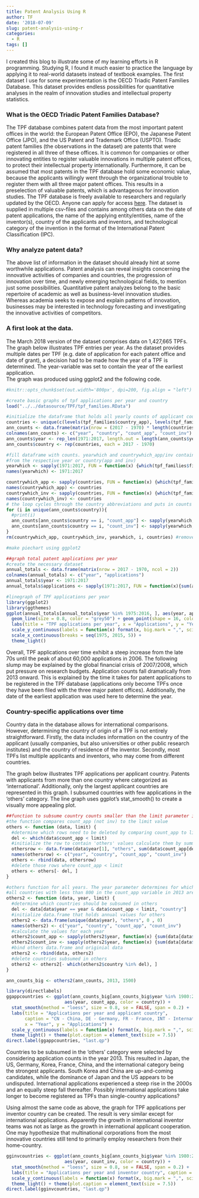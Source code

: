 ```yaml
---
title: Patent Analysis Using R
author: TF
date: '2018-07-09'
slug: patent-analysis-using-r
categories:
  - R
tags: []
---
```

I created this blog to illustrate some of my learning efforts in R programming. Studying R, I found it much easier to practice the language by applying it to real-world datasets instead of textbook examples. The first dataset I use for some experimentation is the OECD Triadic Patent Families Database. This dataset provides endless possibilities for quantitative analyses in the realm of innovation studies and intellectual property statistics.

### What is the OECD Triadic Patent Families Database?

The TPF database combines patent data from the most important patent offices in the world: the European Patent Office (EPO), the Japanese Patent Office (JPO), and the US Patent and Trademark Office (USPTO). Triadic patent families (the observations in the dataset) are patents that were registered in all three of these offices. It is common for companies or other innovating entities to register valuable innovations in multiple patent offices, to protect their intellectual property internationally. Furthermore, it can be assumed that most patents in the TPF database hold some economic value, because the applicants willingly went through the organizational trouble to register them with all three major patent offices. This results in a preselection of valuable patents, which is advantageous for innovation studies.
The TPF database is freely available to researchers and regularly updated by the OECD. Anyone can apply for access [here](http://www.oecd.org/sti/intellectual-property-statistics-and-analysis.htm). The dataset is supplied in multiple csv-files and contains among others data on the date of patent applications, the name of the applying entity/entities, name of the inventor(s), country of the applicants and inventors, and technological category of the invention in the format of the International Patent Classification (IPC).

### Why analyze patent data?

The above list of information in the dataset should already hint at some worthwhile applications. Patent analysis can reveal insights concerning the innovative activities of companies and countries, the progression of innovation over time, and newly emerging technological fields, to mention just some possibilities. Quantitative patent analyzes belong to the basic repertoire of academic as well as business-level innovation studies. Whereas academia seeks to expose and explain patterns of innovation, businesses may be interested in technology forecasting and investigating the innovative activities of competitors.

### A first look at the data.

The March 2018 version of the dataset comprises data on 1,427,665 TPFs. The graph below illustrates TPF entries per year. As the dataset provides multiple dates per TPF (e.g. date of application for each patent office and date of grant), a decision had to be made how the year of a TPF is determined. The year-variable was set to contain the year of the earliest application.  
The graph was produced using ggplot2 and the following code.

```r
#knitr::opts_chunk$set(out.width='800px', dpi=200, fig.align = "left")
```

```r
#create basic graphs of tpf applications per year and country
load("../../datasource/TPF/tpf_families.RData")

#initialize the dataframe that holds all yearly counts of applicant countries
countries <- unique(c(levels(tpf_families$country_app), levels(tpf_families$country_inv))) #unique countries from both applicant and inventor data
ann_counts <- data.frame(matrix(nrow = (2017 - 1970) * length(countries), ncol = 4))
colnames(ann_counts) <- c("year", "country", "count_app", "count_inv")
ann_counts$year <- rep_len(1971:2017, length.out = length(ann_counts$year))
ann_counts$country <- rep(countries, each = 2017 - 1970)

#fill dataframe with counts. yearwhich and countrywhich_app/inv contain the positions of patent applications 
#from the respective year or country(app and inv)
yearwhich <- sapply(1971:2017, FUN = function(x) {which(tpf_families$first_app_year == x)})
names(yearwhich) <- 1971:2017

countrywhich_app <- sapply(countries, FUN = function(x) {which(tpf_families$country_app == x)})
names(countrywhich_app) <- countries
countrywhich_inv <- sapply(countries, FUN = function(x) {which(tpf_families$country_inv == x)})
names(countrywhich_inv) <- countries
# the loop cycles through the country abbreviations and puts in counts by finding the intersections between year positions and countrypositions
for (i in unique(ann_counts$country)){
  #print(i)
  ann_counts[ann_counts$country == i, "count_app"] <- sapply(yearwhich, FUN = function(x) {length(intersect(x, countrywhich_app[i][[1]]))})
  ann_counts[ann_counts$country == i, "count_inv"] <- sapply(yearwhich, FUN = function(x) {length(intersect(x, countrywhich_inv[i][[1]]))})
}
rm(countrywhich_app, countrywhich_inv, yearwhich, i, countries) #remove temporary variables

```

```r
#make piechart using ggplot2

##graph total patent applications per year
#create the necessary dataset
annual_totals <- data.frame(matrix(nrow = 2017 - 1970, ncol = 2))
colnames(annual_totals) <- c("year", "applications")
annual_totals$year <- 1971:2017
annual_totals$applications <- sapply(1971:2017, FUN = function(x){sum(ann_counts[ann_counts$year == x, "count_app"])}) #count_app and count_inv yield equal application counts
```

```r
#linegraph of TPF applications per year
library(ggplot2)
library(ggthemes)
ggplot(annual_totals[annual_totals$year %in% 1975:2016, ], aes(year, applications)) +
  geom_line(size = 0.8, color = "grey50") + geom_point(shape = 16, color = "grey35") +
  labs(title = "TPF applications per year", x = "Applications", y = "Year") +
  scale_y_continuous(labels = function(x) format(x, big.mark = ",", scientific = FALSE)) +
  scale_x_continuous(breaks = seq(1975, 2015, 5)) +
  theme_light()
```

Overall, TPF applications over time exhibit a steep increase from the late 70s until the peak of about 60,000 applications in 2006. The following slump may be explained by the global financial crisis of 2007/2008, which put pressure on research budgets. Application counts fall dramatically from 2013 onward. This is explained by the time it takes for patent applications to be registered in the TPF database (applications only become TPFs once they have been filed with the three major patent offices). Additionally, the date of the earliest application was used here to determine the year.

### Country-specific applications over time
Country data in the database allows for international comparisons. However, determining the country of origin of a TPF is not entirely straightforward. Firstly, the data includes information on the country of the applicant (usually companies, but also universities or other public research institutes) and the country of residence of the inventor. Secondly, most TPFs list multiple applicants and inventors, who may come from different countries.

The graph below illustrates TPF applications per applicant country. Patents with applicants from more than one country where categorized as 'international'. Additionally, only the largest applicant countries are represented in this graph. I subsumed countries with few applications in the 'others' category. The line graph uses ggplot's stat_smooth() to create a visually more appealing plot.

```r
##function to subsume country counts smaller than the limit parameter in a category "others" (only for single-year datasets)
#the function compares count_app (not inv) to the limit value
others <- function (data, limit) {
  #determine which rows need to be deleted by comparing count_app to limit
  del <- which(data$count_app < limit)
  #initialize the row to contain 'others' values calculate them by summing counts of rows to be deleted and rbind to return data.frame
  othersrow <- data.frame(data$year[1], "others", sum(data$count_app[del]), sum(data$count_inv[del]))
  names(othersrow) <- c("year", "country", "count_app", "count_inv")
  others <- rbind(data, othersrow)
  #delete those rows where count_app < limit
  others <- others[- del, ]
}

#others function for all years. The year parameter determines for which year the limit value is checked (e.g. year = 2013, limit = 800 means that
#all countries with less than 800 in the count_app variable in 2013 are subsumed in the others category)
others2 <- function (data, year, limit) {
  #determine which countries should be subsumed in others
  del <- data[data$year == year & data$count_app < limit, "country"]
  #initialize data.frame that holds annual values for others
  others2 <- data.frame(unique(data$year), "others", 0 , 0)
  names(others2) <- c("year", "country", "count_app", "count_inv")
  #calculate the values for each year
  others2$count_app <- sapply(others2$year, function(x) {sum(data[data$country %in% del & data$year == x, ]$count_app)})
  others2$count_inv <- sapply(others2$year, function(x) {sum(data[data$country %in% del & data$year == x, ]$count_inv)})
  #bind others data.frame and originial data
  others2 <- rbind(data, others2)
  #delete countries subsumed in others
  others2 <- others2[- which(others2$country %in% del), ]
}

ann_counts_big <- others2(ann_counts, 2013, 1500)
```

```r
library(directlabels)
ggappcountries <- ggplot(ann_counts_big[ann_counts_big$year %in% 1980:2013, ], 
                      aes(year, count_app, color = country)) +
  stat_smooth(method = "loess", size = 0.8, se = FALSE, span = 0.2) +
  labs(title = "Applications per year and applicant country", 
       caption = "CN - China, DE - Germany, FR - France, INT - International, JP - Japan, KR - Korea, US - United States", 
       x = "Year", y = "Applications") +
  scale_y_continuous(labels = function(x) format(x, big.mark = ",", scientific = FALSE)) +
  theme_light() + theme(plot.caption = element_text(size = 7.5))
direct.label(ggappcountries, "last.qp")
```

Countries to be subsumed in the 'others' category were selected by considering application counts in the year 2013. This resulted in Japan, the US, Germany, Korea, France, China, and the international category being the strongest applicants. South Korea and China are up-and-coming candidates, while the dominance of Japan and the US appears to be undisputed. International applications experienced a steep rise in the 2000s and an equally steep fall thereafter. Possibly international applications take longer to become registered as TPFs than single-country applications?

Using almost the same code as above, the graph for TPF applications per inventor country can be created. The result is very similar except for international applications. Apparently the growth in international inventor teams was not as large as the growth in international applicant cooperation. One may hypothesize that multinational corporations from the most innovative countries still tend to primarily employ researchers from their home-country.

```r
gginvcountries <- ggplot(ann_counts_big[ann_counts_big$year %in% 1980:2013, ], 
                      aes(year, count_inv, color = country)) +
  stat_smooth(method = "loess", size = 0.8, se = FALSE, span = 0.2) +
  labs(title = "Applications per year and inventor country", caption = "CN - China, DE - Germany, FR - France, INT - International, JP - Japan, KR - Korea, US - United States", x = "Year", y = "Applications") +
  scale_y_continuous(labels = function(x) format(x, big.mark = ",", scientific = FALSE)) +
  theme_light() + theme(plot.caption = element_text(size = 7.5))
direct.label(gginvcountries, "last.qp")
```





